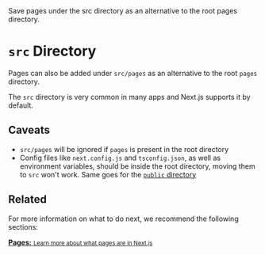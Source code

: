 <PageMeta>
   Save pages under the src directory as an alternative to the root pages directory.
</PageMeta>

# `src` Directory

Pages can also be added under `src/pages` as an alternative to the root `pages` directory.

The `src` directory is very common in many apps and Next.js supports it by default.

## Caveats

- `src/pages` will be ignored if `pages` is present in the root directory
- Config files like `next.config.js` and `tsconfig.json`, as well as environment variables, should be inside the root directory, moving them to `src` won't work. Same goes for the [`public` directory](/docs/basic-features/static-file-serving.md)

## Related

For more information on what to do next, we recommend the following sections:

<div className="card">
  <a href="/docs/basic-features/pages.md">
    <b>Pages:</b>
    <small>Learn more about what pages are in Next.js</small>
  </a>
</div>

